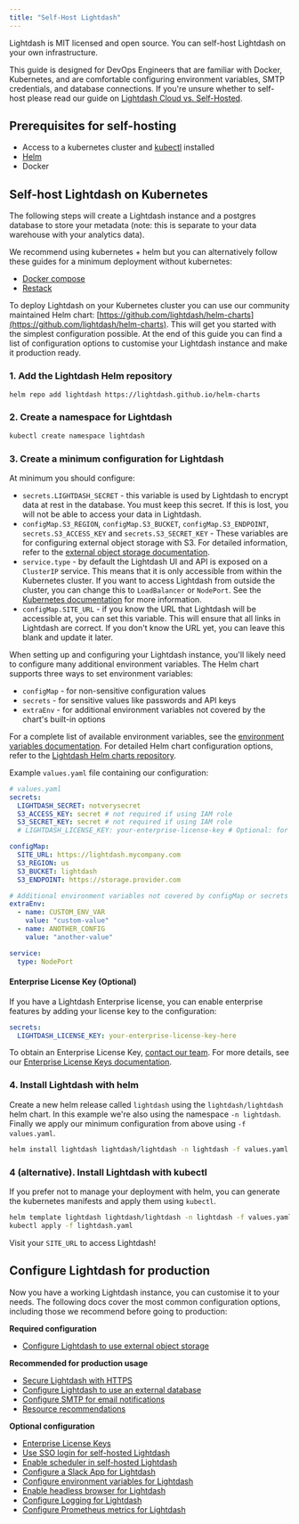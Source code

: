 ```yaml
---
title: "Self-Host Lightdash"
---
```


Lightdash is MIT licensed and open source. You can self-host Lightdash on your own infrastructure.

This guide is designed for DevOps Engineers that are familiar with Docker, Kubernetes, and are comfortable configuring environment variables, SMTP credentials, and database connections. If you're unsure whether to self-host please read our guide on [Lightdash Cloud vs. Self-Hosted](/self-host/lightdash-cloud-vs-self-hosted).

## Prerequisites for self-hosting

* Access to a kubernetes cluster and [kubectl](https://kubernetes.io/docs/tasks/tools/) installed
* [Helm](https://helm.sh/docs/intro/quickstart/)
* Docker

## Self-host Lightdash on Kubernetes

The following steps will create a Lightdash instance and a postgres database to store your metadata (note: this is separate to your data warehouse with your analytics data).

We recommend using kubernetes + helm but you can alternatively follow these guides for a minimum deployment without kubernetes:

* [Docker compose](/self-host/self-host-lightdash-docker-compose)
* [Restack](/self-host/self-host-lightdash-restack)

To deploy Lightdash on your Kubernetes cluster you can use our community maintained Helm chart: [https://github.com/lightdash/helm-charts](https://github.com/lightdash/helm-charts). This will get you started with the simplest configuration possible. At the end of this guide you can find a list of configuration options to customise your Lightdash instance and make it production ready.

### 1. Add the Lightdash Helm repository

```bash
helm repo add lightdash https://lightdash.github.io/helm-charts
```

### 2. Create a namespace for Lightdash

```bash
kubectl create namespace lightdash
```

### 3. Create a minimum configuration for Lightdash

At minimum you should configure:

* `secrets.LIGHTDASH_SECRET` - this variable is used by Lightdash to encrypt data at rest in the database. You must keep this secret. If this is lost, you will not be able to access your data in Lightdash.
* `configMap.S3_REGION`, `configMap.S3_BUCKET`, `configMap.S3_ENDPOINT`, `secrets.S3_ACCESS_KEY` and `secrets.S3_SECRET_KEY` - These variables are for configuring external object storage with S3. For detailed information, refer to the [external object storage documentation](/self-host/customize-deployment/configure-lightdash-to-use-external-object-storage).
* `service.type` - by default the Lightdash UI and API is exposed on a `ClusterIP` service. This means that it is only accessible from within the Kubernetes cluster. If you want to access Lightdash from outside the cluster, you can change this to `LoadBalancer` or `NodePort`. See the [Kubernetes documentation](https://kubernetes.io/docs/concepts/services-networking/service/#publishing-services-service-types) for more information.
* `configMap.SITE_URL` - if you know the URL that Lightdash will be accessible at, you can set this variable. This will ensure that all links in Lightdash are correct. If you don't know the URL yet, you can leave this blank and update it later.

When setting up and configuring your Lightdash instance, you'll likely need to configure many additional environment variables. The Helm chart supports three ways to set environment variables:
* `configMap` - for non-sensitive configuration values
* `secrets` - for sensitive values like passwords and API keys
* `extraEnv` - for additional environment variables not covered by the chart's built-in options

For a complete list of available environment variables, see the [environment variables documentation](/self-host/customize-deployment/environment-variables). For detailed Helm chart configuration options, refer to the [Lightdash Helm charts repository](https://github.com/lightdash/helm-charts).

Example `values.yaml` file containing our configuration:

```yaml
# values.yaml
secrets:
  LIGHTDASH_SECRET: notverysecret
  S3_ACCESS_KEY: secret # not required if using IAM role
  S3_SECRET_KEY: secret # not required if using IAM role
  # LIGHTDASH_LICENSE_KEY: your-enterprise-license-key # Optional: for Enterprise Edition features

configMap:
  SITE_URL: https://lightdash.mycompany.com
  S3_REGION: us
  S3_BUCKET: lightdash
  S3_ENDPOINT: https://storage.provider.com

# Additional environment variables not covered by configMap or secrets
extraEnv:
  - name: CUSTOM_ENV_VAR
    value: "custom-value"
  - name: ANOTHER_CONFIG
    value: "another-value"

service:
  type: NodePort
```

#### Enterprise License Key (Optional)

If you have a Lightdash Enterprise license, you can enable enterprise features by adding your license key to the configuration:

```yaml
secrets:
  LIGHTDASH_LICENSE_KEY: your-enterprise-license-key-here
```

To obtain an Enterprise License Key, [contact our team](https://calendly.com/lightdash-cloud/enterprise?utm_source=docs&utm_medium=referral&utm_campaign=enterprise_licensing&utm_content=self_host_config). For more details, see our [Enterprise License Keys documentation](/self-host/customize-deployment/enterprise-license-keys).

### 4. Install Lightdash with helm

Create a new helm release called `lightdash` using the `lightdash/lightdash` helm chart. In this example we're also using the namespace `-n lightdash`. Finally we apply our minimum configuration from above using `-f values.yaml`.

```bash
helm install lightdash lightdash/lightdash -n lightdash -f values.yaml
```

### 4 (alternative). Install Lightdash with kubectl

If you prefer not to manage your deployment with helm, you can generate the kubernetes manifests and apply them using `kubectl`.

```bash
helm template lightdash lightdash/lightdash -n lightdash -f values.yaml > lightdash.yaml
kubectl apply -f lightdash.yaml
```

Visit your `SITE_URL` to access Lightdash!

## Configure Lightdash for production

Now you have a working Lightdash instance, you can customise it to your needs. The following docs cover the most common configuration options, including those we recommend before going to production:

**Required configuration**

* [Configure Lightdash to use external object storage](/self-host/customize-deployment/configure-lightdash-to-use-external-object-storage)

**Recommended for production usage**

* [Secure Lightdash with HTTPS](/self-host/customize-deployment/secure-lightdash-with-https)
* [Configure Lightdash to use an external database](/self-host/customize-deployment/configure-lightdash-to-use-an-external-database)
* [Configure SMTP for email notifications](/self-host/customize-deployment/configure-smtp-for-lightdash-email-notifications)
* [Resource recommendations](/self-host/customize-deployment/recommended-resources/)

**Optional configuration**

* [Enterprise License Keys](/self-host/customize-deployment/enterprise-license-keys)
* [Use SSO login for self-hosted Lightdash](/self-host/customize-deployment/use-sso-login-for-self-hosted-lightdash)
* [Enable scheduler in self-hosted Lightdash](/self-host/customize-deployment/enable-scheduler-in-self-hosted-lightdash)
* [Configure a Slack App for Lightdash](/self-host/customize-deployment/configure-a-slack-app-for-lightdash)
* [Configure environment variables for Lightdash](/self-host/customize-deployment/environment-variables)
* [Enable headless browser for Lightdash](/self-host/customize-deployment/enable-headless-browser-for-lightdash)
* [Configure Logging for Lightdash](/self-host/customize-deployment/configure-logging-for-lightdash)
* [Configure Prometheus metrics for Lightdash](/self-host/customize-deployment/configure-prometheus-metrics-for-self-hosted-lightdash)
